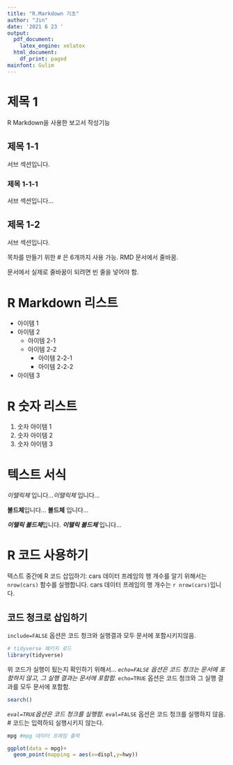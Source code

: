 ---
title: "R.Markdown 기초"
author: "Jin"
date: '2021 6 23 '
output:
  pdf_document:
    latex_engine: xelatex
  html_document:
    df_print: paged
mainfont: Gulim
---
# 제목 1
R Markdown을 사용한 보고서 작성기능

## 제목 1-1
서브 섹션입니다. 

### 제목 1-1-1
서브 섹션입니다...

## 제목 1-2
서브 섹션입니다. 

목차를 만들기 위한 # 은 6개까지 사용 가능. 
RMD 문서에서 줄바꿈.

문서에서 실제로 줄바꿈이 되려면 빈 줄을 넣어야 함.

# R Markdown 리스트
* 아이템 1
* 아이템 2
  + 아이템 2-1
  + 아이템 2-2
    - 아이템 2-2-1
    - 아이템 2-2-2
* 아이템 3

# R 숫자 리스트
1. 숫자 아이템 1
1. 숫자 아이템 2
1. 숫자 아이템 3

# 텍스트 서식 

*이탤릭체* 입니다..._이탤릭체_ 입니다... 

**볼드체**입니다... __볼드체__ 입니다...

***이탤릭 볼드체***입니다. ___이탤릭 볼드체___ 입니다...

# R 코드 사용하기
텍스트 중간에 R 코드 삽입하기:
cars 데이터 프레임의 행 개수를 알기 위해서는  `nrow(cars)` 함수를
실행합니다.
cars 데이터 프레임의 행 개수는 `r nrow(cars)`입니다.

## 코드 청크로 삽입하기
`include=FALSE` 옵션은 코드 청크와 실행결과 모두 문서에 포함시키지않음.
```{r,include=FALSE}
# tidyverse 패키지 로드 
library(tidyverse)


```

위 코드가 실행이 됬는지 확인하기 위해서...
*`echo=FALSE` 옵션은 코드 청크는 문서에 포함하지 않고, 그 실행 결과는 문서에 포함함.
*`echo=TRUE` 옵션은 코드 청크와 그 실행 결과를 모두 문서에 포함함.
```{r, echo=FALSE}
search()
```
*`eval=TRUE`옵션은 코드 청크를 실행함.
*`eval=FALSE` 옵션은 코드 청크를 실행하지 않음. # 코드는 입력하되 실행시키지 않는다.


```{r, eval=FALSE}
mpg #mpg 데이터 프레임 출력 
```
```{r}
ggplot(data = mpg)+
  geom_point(mapping = aes(x=displ,y=hwy))
```


